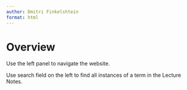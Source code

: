 ```yaml
---
author: Dmitri Finkelshtein
format: html
---
```


# Overview {.unnumbered}

Use the left panel to navigate the website. 

Use search field on the left to find all instances of a term in the Lecture Notes.